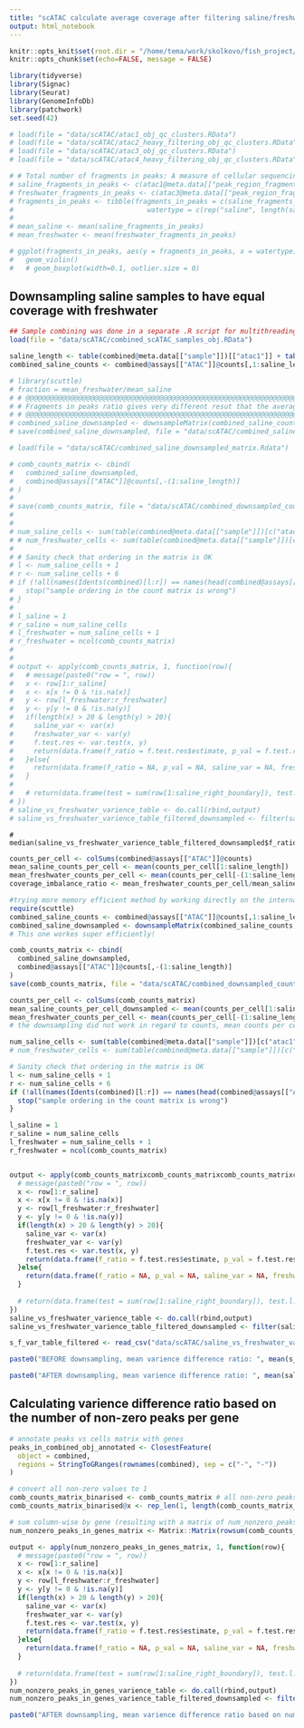 ```yaml
---
title: "scATAC calculate average coverage after filtering saline/freshwater"
output: html_notebook
---
```


```r
knitr::opts_knit$set(root.dir = "/home/tema/work/skolkovo/fish_project/")
knitr::opts_chunk$set(echo=FALSE, message = FALSE)
```

```r
library(tidyverse)
library(Signac)
library(Seurat)
library(GenomeInfoDb)
library(patchwork)
set.seed(42)
```


```r
# load(file = "data/scATAC/atac1_obj_qc_clusters.RData")
# load(file = "data/scATAC/atac2_heavy_filtering_obj_qc_clusters.RData")
# load(file = "data/scATAC/atac3_obj_qc_clusters.RData")
# load(file = "data/scATAC/atac4_heavy_filtering_obj_qc_clusters.RData")
```

```r
# # Total number of fragments in peaks: A measure of cellular sequencing depth / complexity. Cells with very few reads may need to be excluded due to low sequencing depth. Cells with extremely high levels may represent doublets, nuclei clumps, or other artefacts.
# saline_fragments_in_peaks <- c(atac1@meta.data[["peak_region_fragments"]], atac2_heavy_filtering@meta.data[["peak_region_fragments"]])
# freshwater_fragments_in_peaks <- c(atac3@meta.data[["peak_region_fragments"]], atac4_heavy_filtering@meta.data[["peak_region_fragments"]])
# fragments_in_peaks <- tibble(fragments_in_peaks = c(saline_fragments_in_peaks, freshwater_fragments_in_peaks),
#                                 watertype = c(rep("saline", length(saline_fragments_in_peaks)), rep("freshwater", length(freshwater_fragments_in_peaks))))
# 
# mean_saline <- mean(saline_fragments_in_peaks)
# mean_freshwater <- mean(freshwater_fragments_in_peaks)

```

```r
# ggplot(fragments_in_peaks, aes(y = fragments_in_peaks, x = watertype)) +
#   geom_violin() 
#   # geom_boxplot(width=0.1, outlier.size = 0)
```

## Downsampling saline samples to have equal coverage with freshwater


```r
## Sample combining was done in a separate .R script for multithreading utilisation
load(file = "data/scATAC/combined_scATAC_samples_obj.RData")
```

```r
saline_length <- table(combined@meta.data[["sample"]])[["atac1"]] + table(combined@meta.data[["sample"]])[["atac2"]]
combined_saline_counts <- combined@assays[["ATAC"]]@counts[,1:saline_length]
```

```r
# library(scuttle)
# fraction = mean_freshwater/mean_saline
# # @@@@@@@@@@@@@@@@@@@@@@@@@@@@@@@@@@@@@@@@@@@@@@@@@@@@@@@@@@@@@@@@@@@@@@@@@@@@@@
# # Fragments in peaks ratio gives very different resut that the average counts per cell ratio directly from the counts matrix! 
# # @@@@@@@@@@@@@@@@@@@@@@@@@@@@@@@@@@@@@@@@@@@@@@@@@@@@@@@@@@@@@@@@@@@@@@@@@@@@@@
# combined_saline_downsampled <- downsampleMatrix(combined_saline_counts, prop = fraction, bycol=TRUE)
# save(combined_saline_downsampled, file = "data/scATAC/combined_saline_downsampled_matrix.Rdata")
```

```r
# load(file = "data/scATAC/combined_saline_downsampled_matrix.Rdata")
```

```r
# comb_counts_matrix <- cbind(
#   combined_saline_downsampled,
#   combined@assays[["ATAC"]]@counts[,-(1:saline_length)]
# )
# 
# save(comb_counts_matrix, file = "data/scATAC/combined_downsampled_counts_matrix.Rdata")
# 
# 
# num_saline_cells <- sum(table(combined@meta.data[["sample"]])[c("atac1", "atac2")])
# # num_freshwater_cells <- sum(table(combined@meta.data[["sample"]])[c("atac3", "atac4")])
# 
# # Sanity check that ordering in the matrix is OK
# l <- num_saline_cells + 1
# r <- num_saline_cells + 6
# if (!all(names(Idents(combined)[l:r]) == names(head(combined@assays[["ATAC"]]@fragments[[3]]@cells)))){
#   stop("sample ordering in the count matrix is wrong")
# }
# 
# l_saline = 1
# r_saline = num_saline_cells 
# l_freshwater = num_saline_cells + 1
# r_freshwater = ncol(comb_counts_matrix)
# 
# 
# output <- apply(comb_counts_matrix, 1, function(row){
#   # message(paste0("row = ", row))
#   x <- row[1:r_saline]
#   x <- x[x != 0 & !is.na(x)]
#   y <- row[l_freshwater:r_freshwater]
#   y <- y[y != 0 & !is.na(y)]
#   if(length(x) > 20 & length(y) > 20){
#     saline_var <- var(x)
#     freshwater_var <- var(y)
#     f.test.res <- var.test(x, y)
#     return(data.frame(f_ratio = f.test.res$estimate, p_val = f.test.res$p.value, saline_var = saline_var, freshwater_var = freshwater_var))
#   }else{
#     return(data.frame(f_ratio = NA, p_val = NA, saline_var = NA, freshwater_var = NA))
#   }
#   
#   # return(data.frame(test = sum(row[1:saline_right_boundary]), test.l.1 = length(row[1:saline_right_boundary]), test.l.2 = length(row[freshwater_left_boundary:freshwater_right_boundary])))
# })
# saline_vs_freshwater_varience_table <- do.call(rbind,output)
# saline_vs_freshwater_varience_table_filtered_downsampled <- filter(saline_vs_freshwater_varience_table,  p_val < 0.05 & f_ratio > 0 & f_ratio != Inf & p_val != 0)
```

```rmean_s_f_after_downsampling
# median(saline_vs_freshwater_varience_table_filtered_downsampled$f_ratio)
```



```r
counts_per_cell <- colSums(combined@assays[["ATAC"]]@counts)
mean_saline_counts_per_cell <- mean(counts_per_cell[1:saline_length])
mean_freshwater_counts_per_cell <- mean(counts_per_cell[-(1:saline_length)])
coverage_imbalance_ratio <- mean_freshwater_counts_per_cell/mean_saline_counts_per_cell
```



```r
#trying more memory efficient method by working directly on the internal vectors of the dgCMatrix
require(scuttle)
combined_saline_counts <- combined@assays[["ATAC"]]@counts[,1:saline_length]
combined_saline_downsampled <- downsampleMatrix(combined_saline_counts, prop = coverage_imbalance_ratio, bycol=TRUE)
# This one workes super efficiently!

comb_counts_matrix <- cbind(
  combined_saline_downsampled,
  combined@assays[["ATAC"]]@counts[,-(1:saline_length)]
)
save(comb_counts_matrix, file = "data/scATAC/combined_downsampled_counts_matrix.Rdata")
```

```r
counts_per_cell <- colSums(comb_counts_matrix)
mean_saline_counts_per_cell_downsampled <- mean(counts_per_cell[1:saline_length])
mean_freshwater_counts_per_cell <- mean(counts_per_cell[-(1:saline_length)])
# the downsampling did not work in regard to counts, mean counts per cell are different for saline and freshwater
```


```r

num_saline_cells <- sum(table(combined@meta.data[["sample"]])[c("atac1", "atac2")])
# num_freshwater_cells <- sum(table(combined@meta.data[["sample"]])[c("atac3", "atac4")])

# Sanity check that ordering in the matrix is OK
l <- num_saline_cells + 1
r <- num_saline_cells + 6
if (!all(names(Idents(combined)[l:r]) == names(head(combined@assays[["ATAC"]]@fragments[[3]]@cells)))){
  stop("sample ordering in the count matrix is wrong")
}

l_saline = 1
r_saline = num_saline_cells 
l_freshwater = num_saline_cells + 1
r_freshwater = ncol(comb_counts_matrix)


output <- apply(comb_counts_matrixcomb_counts_matrixcomb_counts_matrixcomb_counts_matrixcomb_counts_matrixcomb_counts_matrixcomb_counts_matrixcomb_counts_matrix, 1, function(row){
  # message(paste0("row = ", row))
  x <- row[1:r_saline]
  x <- x[x != 0 & !is.na(x)]
  y <- row[l_freshwater:r_freshwater]
  y <- y[y != 0 & !is.na(y)]
  if(length(x) > 20 & length(y) > 20){
    saline_var <- var(x)
    freshwater_var <- var(y)
    f.test.res <- var.test(x, y)
    return(data.frame(f_ratio = f.test.res$estimate, p_val = f.test.res$p.value, saline_var = saline_var, freshwater_var = freshwater_var))
  }else{
    return(data.frame(f_ratio = NA, p_val = NA, saline_var = NA, freshwater_var = NA))
  }
  
  # return(data.frame(test = sum(row[1:saline_right_boundary]), test.l.1 = length(row[1:saline_right_boundary]), test.l.2 = length(row[freshwater_left_boundary:freshwater_right_boundary])))
})
saline_vs_freshwater_varience_table <- do.call(rbind,output)
saline_vs_freshwater_varience_table_filtered_downsampled <- filter(saline_vs_freshwater_varience_table,  p_val < 0.05 & f_ratio > 0 & f_ratio != Inf & p_val != 0)
```

```r
s_f_var_table_filtered <- read_csv("data/scATAC/saline_vs_freshwater_varience_table_filtered.csv")
```

```r
paste0("BEFORE downsampling, mean varience difference ratio: ", mean(s_f_var_table_filtered$f_ratio))
```


```r
paste0("AFTER downsampling, mean varience difference ratio: ", mean(saline_vs_freshwater_varience_table_filtered_downsampled$f_ratio))
```

## Calculating varience difference ratio based on the number of non-zero peaks per gene


```r
# annotate peaks vs cells matrix with genes
peaks_in_combined_obj_annotated <- ClosestFeature(
  object = combined,
  regions = StringToGRanges(rownames(combined), sep = c("-", "-"))
)

# convert all non-zero values to 1
comb_counts_matrix_binarised <- comb_counts_matrix # all non-zero peaks set to value 1
comb_counts_matrix_binarised@x <- rep_len(1, length(comb_counts_matrix_binarised@x))

# sum column-wise by gene (resulting with a matrix of num_nonzero_peaks_in_gene vs cells)
num_nonzero_peaks_in_genes_matrix <- Matrix::Matrix(rowsum(comb_counts_matrix_binarised, peaks_in_combined_obj_annotated$gene_id), sparse = TRUE)
```

```r
output <- apply(num_nonzero_peaks_in_genes_matrix, 1, function(row){
  # message(paste0("row = ", row))
  x <- row[1:r_saline]
  x <- x[x != 0 & !is.na(x)]
  y <- row[l_freshwater:r_freshwater]
  y <- y[y != 0 & !is.na(y)]
  if(length(x) > 20 & length(y) > 20){
    saline_var <- var(x)
    freshwater_var <- var(y)
    f.test.res <- var.test(x, y)
    return(data.frame(f_ratio = f.test.res$estimate, p_val = f.test.res$p.value, saline_var = saline_var, freshwater_var = freshwater_var))
  }else{
    return(data.frame(f_ratio = NA, p_val = NA, saline_var = NA, freshwater_var = NA))
  }
  
  # return(data.frame(test = sum(row[1:saline_right_boundary]), test.l.1 = length(row[1:saline_right_boundary]), test.l.2 = length(row[freshwater_left_boundary:freshwater_right_boundary])))
})
num_nonzero_peaks_in_genes_varience_table <- do.call(rbind,output)
num_nonzero_peaks_in_genes_varience_table_filtered_downsampled <- filter(num_nonzero_peaks_in_genes_varience_table,  p_val < 0.05 & f_ratio > 0 & f_ratio != Inf & p_val != 0)
```

```r
paste0("AFTER downsampling, mean varience difference ratio based on number of nonzero peaks per gene: ", mean(num_nonzero_peaks_in_genes_varience_table_filtered_downsampled$f_ratio)) 
```




